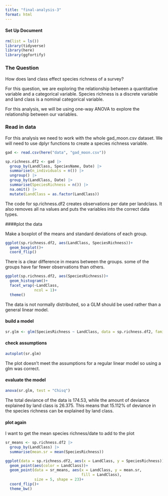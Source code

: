 ```yaml
---
title: "final-analysis-3"
format: html
---
```


#### Set Up Document
```r
rm(list = ls())
library(tidyverse)
library(here)
library(ggfortify)
```

### The Question
How does land class effect species richness of a survey?

For this question, we are exploring the relationship between a quantitative variable and a categorical variable. Species richness is a discrete variable and land class is a nominal categorical variable.

For this analysis, we will be using one-way ANOVA to explore the relationship between our variables.

### Read in data
For this analysis we need to work with the whole gad_moon.csv dataset. We will need to use dplyr functions to create a species richness variable.
```r
gad <- read.csv(here("data", "gad_moon.csv"))

sp.richness.df2 <- gad |>
  group_by(LandClass, SpeciesName, Date) |>
  summarise(n_individuals = n()) |> 
  ungroup() |>
  group_by(LandClass, Date) |>
  summarise(SpeciesRichness = n()) |>
  na.omit() |> 
  mutate(LandClass = as.factor(LandClass))
```

The code for sp.richness.df2 creates observations per date per landclass. It also removes all na values and puts the variables into the correct data types.

####plot the data

Make a boxplot of the means and standard deviations of each group.
```r
ggplot(sp.richness.df2, aes(LandClass, SpeciesRichness))+
  geom_boxplot()+
  coord_flip()
```
There is a clear difference in means between the groups. some of the groups have far fewer observations than others.

```r
ggplot(sp.richness.df2, aes(SpeciesRichness))+
  geom_histogram()+
  facet_wrap(~LandClass,
             ncol = 1)+
  theme()
```
The data is not normally distributed, so a GLM should be used rather than a general linear model.

#### build a model
```r
sr.glm <- glm(SpeciesRichness ~ LandClass, data = sp.richness.df2, family = poisson)
```

#### check assumptions
```r
autoplot(sr.glm)
```
The plot doesn't meet the assumptions for a regular linear model so using a glm was correct.

#### evaluate the model
```r
anova(sr.glm, test = "Chisq")
```

The total deviance of the data is 174.53, while the amount of deviance explained by land class is 26.375. This means that 15.112% of deviance in the species richness can be explained by land class.


#### plot again
I want to get the mean species richness/date to add to the plot
```r
sr_means <- sp.richness.df2 |>
  group_by(LandClass) |>
  summarise(mean.sr = mean(SpeciesRichness)) 

ggplot(data = sp.richness.df2, aes(x = LandClass, y = SpeciesRichness))+
  geom_point(aes(color = LandClass))+
  geom_point(data = sr_means, aes(x = LandClass, y = mean.sr,
                                  fill = LandClass),
             size = 5, shape = 23)+
  coord_flip()+
  theme_bw()
```